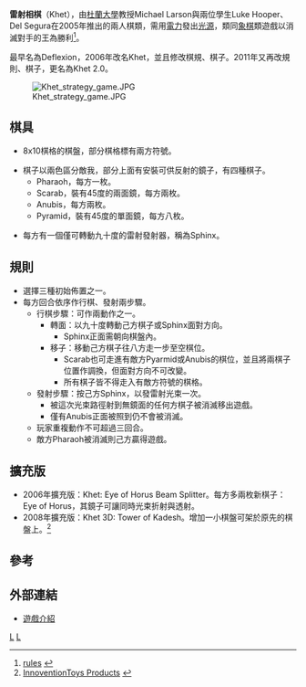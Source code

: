 {{refimprove|time=2011-07-10T04:45:12+00:00}}
'''雷射相棋'''（Khet），由[[杜蘭大學|杜蘭大學]]教授Michael Larson與兩位學生Luke Hooper、Del Segura在2005年推出的兩人棋類，需用[[電力|電力]]發出[[光源|光源]]，類同[[象棋|象棋]]類遊戲以消滅對手的王為勝利<ref>[http://www.khet.com/rules_english.pdf rules] {{webarchive|url=https://web.archive.org/web/20110919120654/http://khet.com/rules_english.pdf |date=2011-09-19 }}</ref>。

最早名為Deflexion，2006年改名Khet，並且修改棋規、棋子。2011年又再改規則、棋子，更名為Khet 2.0。

[[Image:Khet_strategy_game.JPG|thumb]]

==棋具==
*8x10棋格的棋盤，部分棋格標有兩方符號。

*棋子以兩色區分敵我，部分上面有安裝可供反射的鏡子，有四種棋子。
**Pharaoh，每方一枚。
**Scarab，裝有45度的兩面鏡，每方兩枚。
**Anubis，每方兩枚。
**Pyramid，裝有45度的單面鏡，每方八枚。

*每方有一個僅可轉動九十度的雷射發射器，稱為Sphinx。

==規則==

*選擇三種初始佈置之一。
*每方回合依序作行棋、發射兩步驟。
**行棋步驟：可作兩動作之一。
***轉面：以九十度轉動己方棋子或Sphinx面對方向。
****Sphinx正面需朝向棋盤內。
***移子：移動己方棋子往八方走一步至空棋位。
****Scarab也可走進有敵方Pyarmid或Anubis的棋位，並且將兩棋子位置作調換，但面對方向不可改變。
****所有棋子皆不得走入有敵方符號的棋格。
**發射步驟：按己方Sphinx，以發雷射光束一次。
***被這次光束路徑射到無鏡面的任何方棋子被消滅移出遊戲。
***僅有Anubis正面被照到仍不會被消滅。
**玩家重複動作不可超過三回合。
**敵方Pharaoh被消滅則己方贏得遊戲。

==擴充版==

*2006年擴充版：Khet: Eye of Horus Beam Splitter。每方多兩枚新棋子： Eye of Horus，其鏡子可讓同時光束折射與透射。
*2008年擴充版：Khet 3D: Tower of Kadesh。增加一小棋盤可架於原先的棋盤上。<ref>[http://www.khet.com/store/index.html InnoventionToys Products] {{webarchive|url=https://web.archive.org/web/20110120002444/http://khet.com/store/index.html |date=2011-01-20 }}</ref>

==參考==
{{reflist}}

==外部連結==

* [http://boardgamegeek.com/boardgame/16991/khet-the-laser-game 遊戲介紹] {{Wayback|url=http://boardgamegeek.com/boardgame/16991/khet-the-laser-game |date=20110214082244 }}

[[Category:似象棋類遊戲|L]]
[[Category:門薩首選|L]]